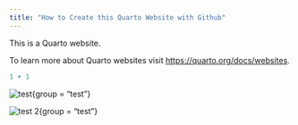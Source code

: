 ```yaml
---
title: "How to Create this Quarto Website with Github"
---
```


This is a Quarto website.

To learn more about Quarto websites visit <https://quarto.org/docs/websites>.

```r
1 + 1
```

![test](images/01_create_project.png){group = "test"}

![test 2](images/02_project_created.png){group = "test"}
